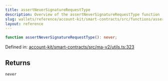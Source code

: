 ```yaml
---
title: assertNeverSignatureRequestType
description: Overview of the assertNeverSignatureRequestType function
slug: wallets/reference/account-kit/smart-contracts/src/functions/assertNeverSignatureRequestType
layout: reference
---
```


```ts
function assertNeverSignatureRequestType(): never;
```

Defined in: [account-kit/smart-contracts/src/ma-v2/utils.ts:323](https://github.com/alchemyplatform/aa-sdk/blob/4987bdd63823427c48ec21401b71fa3cfc2d0675/account-kit/smart-contracts/src/ma-v2/utils.ts#L323)

## Returns

`never`
